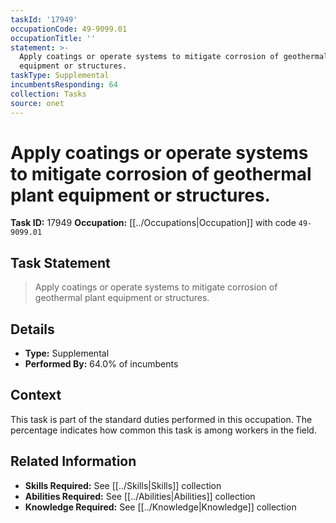 ```yaml
---
taskId: '17949'
occupationCode: 49-9099.01
occupationTitle: ''
statement: >-
  Apply coatings or operate systems to mitigate corrosion of geothermal plant
  equipment or structures.
taskType: Supplemental
incumbentsResponding: 64
collection: Tasks
source: onet
---
```

# Apply coatings or operate systems to mitigate corrosion of geothermal plant equipment or structures.

**Task ID:** 17949
**Occupation:** [[../Occupations|Occupation]] with code `49-9099.01`

## Task Statement

> Apply coatings or operate systems to mitigate corrosion of geothermal plant equipment or structures.

## Details

- **Type:** Supplemental
- **Performed By:** 64.0% of incumbents

## Context

This task is part of the standard duties performed in this occupation. The percentage indicates how common this task is among workers in the field.

## Related Information

- **Skills Required:** See [[../Skills|Skills]] collection
- **Abilities Required:** See [[../Abilities|Abilities]] collection
- **Knowledge Required:** See [[../Knowledge|Knowledge]] collection
